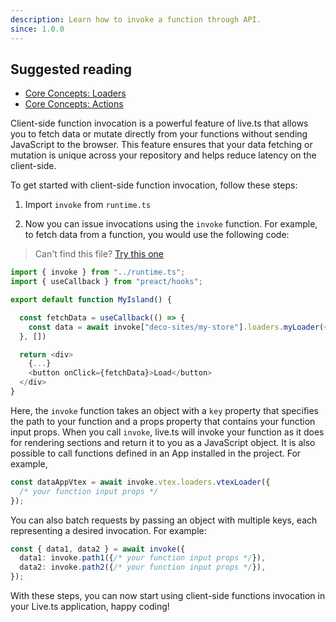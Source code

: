 ```yaml
---
description: Learn how to invoke a function through API.
since: 1.0.0
---
```


## Suggested reading

- [Core Concepts: Loaders](/docs/en/concepts/loader)
- [Core Concepts: Actions](/docs/en/concepts/action)

Client-side function invocation is a powerful feature of live.ts that allows you
to fetch data or mutate directly from your functions without sending JavaScript
to the browser. This feature ensures that your data fetching or mutation is
unique across your repository and helps reduce latency on the client-side.

To get started with client-side function invocation, follow these steps:

1. Import `invoke` from `runtime.ts`

2. Now you can issue invocations using the `invoke` function. For example, to
   fetch data from a function, you would use the following code:

> Can't find this file?
> [Try this one](https://github.com/deco-sites/storefront/blob/main/runtime.ts)

```ts
import { invoke } from "../runtime.ts";
import { useCallback } from "preact/hooks";

export default function MyIsland() {

  const fetchData = useCallback(() => {
    const data = await invoke["deco-sites/my-store"].loaders.myLoader({/* your function input props */});
  }, [])

  return <div>
    {...}
    <button onClick={fetchData}>Load</button>
  </div>
}
```

Here, the `invoke` function takes an object with a `key` property that specifies
the path to your function and a props property that contains your function input
props. When you call `invoke`, live.ts will invoke your function as it does for
rendering sections and return it to you as a JavaScript object. It is also
possible to call functions defined in an App installed in the project. For
example,

```ts
const dataAppVtex = await invoke.vtex.loaders.vtexLoader({
  /* your function input props */
});
```

You can also batch requests by passing an object with multiple keys, each
representing a desired invocation. For example:

```ts
const { data1, data2 } = await invoke({
  data1: invoke.path1({/* your function input props */}),
  data2: invoke.path2({/* your function input props */}),
});
```

With these steps, you can now start using client-side functions invocation in
your Live.ts application, happy coding!
